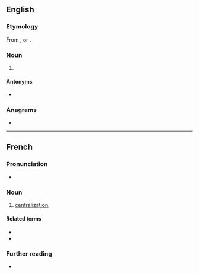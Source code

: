 ==English==

===Etymology===
From {{etyl|fr|en}} {{m|fr|centralisation}}, or {{suffix|centralise|ation|lang=en}}.

===Noun===
{{en-noun|~}}

# {{lb|en|British spelling}} {{alternative spelling of|centralization|lang=en}}

====Antonyms====
* {{l|en|decentralisation}}

===Anagrams===
* {{anagrams|en|a=aaceiilnnorstt|intercalations}}

----

==French==

===Pronunciation===
* {{IPA|/sɑ̃t.ʁa.li.za.sjɔ̃/|lang=fr}}

===Noun===
{{fr-noun|f}}

# [[centralization]], {{l|en|centralisation}}

====Related terms====
* {{l|fr|centraliser}}
* {{l|fr|centralisateur}}

===Further reading===
* {{R:TLFi}}